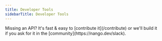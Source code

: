 ```yaml
---
title: Developer Tools
sidebarTitle: Developer Tools
---
```


<Tip>
    Missing an API? It's fast & easy to [contribute it](/contribute) or we'll build it if you ask for
    it in the [community](https://nango.dev/slack).
</Tip>

<CardGroup cols={4}>
    <Card title="Amazon" href="/integrations/all/amazon" color="#68a063" />
    <Card title="Atlassian" href="/integrations/all/atlassian" color="#68a063" />
    <Card title="Bitbucket" href="/integrations/all/bitbucket" color="#68a063" />
    <Card title="Digital Ocean" href="/integrations/all/digitalocean" color="#68a063" />
    <Card title="Github" href="/integrations/all/github" color="#68a063" />
    <Card title="Gitlab" href="/integrations/all/gitlab" color="#68a063" />
    <Card title="PagerDuty" href="/integrations/all/pagerduty" color="#68a063" />
    <Card title="Pendo" href="/integrations/all/pendo" color="#68a063" />
    <Card title="Shortcut" href="/integrations/all/shortcut" color="#68a063" />
    <Card title="Wakatime" href="/integrations/all/wakatime" color="#68a063" />
</CardGroup>
